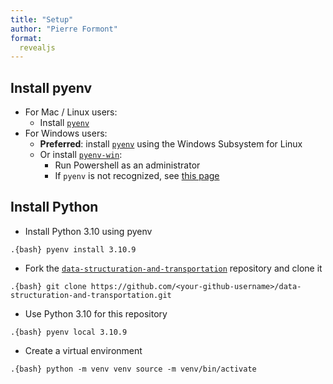 ```yaml
---
title: "Setup"
author: "Pierre Formont"
format: 
  revealjs
---
```


## Install pyenv

- For Mac / Linux users:
    - Install [`pyenv`](https://github.com/pyenv/pyenv#installation)
- For Windows users:
    - **Preferred**: install [`pyenv`](https://github.com/pyenv/pyenv#installation) using the Windows Subsystem for Linux
    - Or install [`pyenv-win`](https://github.com/pyenv-win/pyenv-win):
        - Run Powershell as an administrator
        - If `pyenv` is not recognized, see [this page](https://github.com/pyenv-win/pyenv-win/blob/master/docs/installation.md#add-system-settings)

## Install Python 

- Install Python 3.10 using pyenv

```.{bash}
pyenv install 3.10.9
```

- Fork the [`data-structuration-and-transportation`](https://github.com/Tutuchan/data-structuration-and-transportation/fork) repository and clone it

```.{bash}
git clone https://github.com/<your-github-username>/data-structuration-and-transportation.git
```

- Use Python 3.10 for this repository

```.{bash}
pyenv local 3.10.9
```

- Create a virtual environment

```.{bash}
python -m venv venv
source -m venv/bin/activate
```
